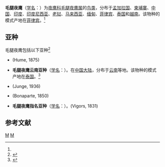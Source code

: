 {{Speciesbox
| genus = Eurostopodus
| species = macrotis
| image = Eurostopodus.jpg
| image_caption = 头部图画
| status = LC | status_system = IUCN3.1
| status_ref =<ref>{{IUCN2008|id=143357|year=2009|assessors=BirdLife International|title=Eurostopodus macrotis|downloaded=2010-3-10}}</ref>
| authority = (Vigors, 1831)<ref name='id2255'>{{cite web| url =http://www.bioinfo.cn/db05/BjdwSpecies.php?action=view&id=2255| title =毛腿夜鹰| work =《中国动物物种编目数据库》| publisher =中国科学院微生物研究所| author =中国科学院动物研究所| accessdate =2009-04-04| deadurl =yes| archiveurl =https://web.archive.org/web/20160305045850/http://www.bioinfo.cn/db05/BjdwSpecies.php?action=view&id=2255| archivedate =2016-03-05}}</ref>
}}

'''毛腿夜鹰'''（[[学名|学名]]：{{lang|la|''Eurostopodus macrotis''}}）为[[夜鹰科|夜鹰科]][[毛腿夜鹰属|毛腿夜鹰属]]的[[鸟类|鸟类]]，分布于[[孟加拉国|孟加拉国]]、[[柬埔寨|柬埔寨]]、[[中国|中国]]、[[印度|印度]]、[[印度尼西亚|印度尼西亚]]、[[老挝|老挝]]、[[马来西亚|马来西亚]]、[[缅甸|缅甸]]、[[菲律宾|菲律宾]]、[[泰国|泰国]]和[[越南|越南]]。该物种的模式产地在[[菲律宾|菲律宾]]。<ref name='id2255'/>

==亚种==
毛腿夜鹰包括以下亚种<ref  name=ITIS>{{ITIS|id=555537|taxon=Eurostopodus |accessdate=2010-8-30}}</ref>
* {{lang|la|''Eurostopodus macrotis  bourdilloni''}} (Hume, 1875)
*'''毛腿夜鹰云南亚种'''（[[学名|学名]]：{{lang|la|''Eurostopodus macrotis cerviniceps''}}）。在[[中国大陆|中国大陆]]，分布于[[云南|云南]]等地。该物种的模式产地在[[泰国|泰国]]。<ref name='id2256'>{{cite web| url =http://www.bioinfo.cn/db05/BjdwSpecies.php?action=view&id=2256| title =毛腿夜鹰云南亚种| work =《中国动物物种编目数据库》| publisher =中国科学院微生物研究所| author =中国科学院动物研究所| accessdate =2009-04-04| deadurl =yes| archiveurl =https://web.archive.org/web/20160305095329/http://www.bioinfo.cn/db05/BjdwSpecies.php?action=view&id=2256| archivedate =2016-03-05}}</ref>
* {{lang|la|''Eurostopodus macrotis jacobsoni''}} (Junge, 1936)
* {{lang|la|''Eurostopodus macrotis macropterus''}} (Bonaparte, 1850)
* '''毛腿夜鹰指名亚种'''（[[学名|学名]]：{{lang|la|''Eurostopodus macrotis macrotis''}}）。(Vigors, 1831)

== 参考文献 ==
{{reflist}}
{{Taxonbar|from=Q1263584}}

[[Category:毛腿夜鹰属|M]]
[[Category:1831年描述的鸟类|M]]